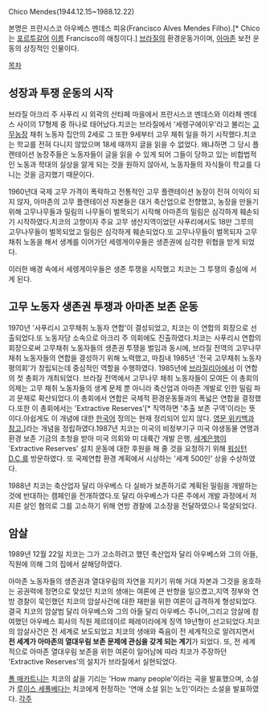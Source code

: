 Chico Mendes(1944.12.15~1988.12.22)

본명은 프란시스코 아우베스 멘데스 피유(Francisco Alves Mendes Filho).[* Chico는 [[포르투갈어]] [[이름]] Francisco의 애칭이다.] [[브라질]]의 환경운동가이며, [[아마존]] 보전 운동의 상징적인 인물이다.

[[목차]]
== 성장과 투쟁 운동의 시작 ==
브라질 아크리 주 사푸리 시 외곽의 산타페 마을에서 프란시스코 멘데스와 이라체 멘데스 사이의 17형제 중 하나로 태어났다.치코는 브라질에서 '세렝구에이우'라고 불리는 [[고무]]농장 채취 노동자 집안의 2세로 그 또한 9세부터 고무 채취 일을 하기 시작했다.치코는 학교를 전혀 다니지 않았으며 18세 때까지 글을 읽을 수 없었다. 왜냐하면 그 당시 플랜테이션 농장주들은 노동자들이 글을 읽을 수 있게 되어 그들이 당하고 있는 비합법적인 노동과 학대의 실상을 알게 되는 것을 원하지 않아서, 노동자들의 자식들이 학교를 다니는 것을 금지했기 때문이다.

1960년대 국제 고무 가격이 폭락하고 전통적인 고무 플랜테이션 농장이 전혀 이익이 되지 않자, 아마존의 고무 플랜테이션 자본들은 대거 축산업으로 전향했고, 농장을 만들기 위해 고무나무들과 밀림의 나무들이 벌목되기 시작해 아마존의 밀림은 심각하게 훼손되기 시작하였다.치코의 고향이자 주요 고무 생산지역이었던 사푸리에서도 18만 그루의 고무나무들이 벌목되었고 밀림은 심각하게 훼손되었다.또 고무나무들이 벌목되자 고무 채취 노동을 해서 생계를 이어가던 세렝게이우들은 생존권에 심각한 위협을 받게 되었다.

이러한 배경 속에서 세렝게이우들은 생존 투쟁을 시작했고 치코는 그 투쟁의 중심에 서게 된다.
== 고무 노동자 생존권 투쟁과 아마존 보존 운동 ==
1970년 '사푸리시 고무채취 노동자 연합'이 결성되었고, 치코는 이 연합의 회장으로 선출되었다.또 노동자당 소속으로 아크리 주 의회에도 진출하였다.치코는 사푸리시 연합의 회장으로써 고무채취 노동자들의 생존권 투쟁을 벌임과 동시에, 브라질 전역의 고무나무 채취 노동자들의 연합을 결성하기 위해 노력했고, 마침내 1985년 '전국 고무채취 노동자 평의회'가 창립되는데 중심적인 역할을 수행하였다. 1985년에 [[브라질리아]]에서 이 연합의 첫 총회가 개최되었다. 브라질 전역에서 고무나무 채취 노동자들이 모여든 이 총회의 의제는 고무 채취 노동자들의 생계 문제 뿐 아니라 축산업과 아마존 개발로 인한 밀림 파괴 문제로 확산되었다.이 총회에서 연합은 국제적 환경운동들과의 폭넓은 연합을 결정했다.또한 이 총회에서는 'Extractive Reserves'[* 직역하면 '추출 보존 구역'이라는 뜻이다.아쉽게도 이 개념에 대한 [[한국어]] 정의는 현재 정리되어 있지 않다. [http://en.wikipedia.org/wiki/Extractive_reserves 영문 위키백과 참고.]]라는 개념을 정립하였다.1987년 치코는 미국의 비정부기구 미국 야생동물 연맹과 환경 보존 기금의 초청을 받아 미국 의회와 미 대륙간 개발 은행, [[세계은행]]이 'Extractive Reserves' 설치 운동에 대한 후원을 해 줄 것을 요청하기 위해 [[워싱턴 D.C.]]를 방문하였다. 또 국제연합 환경 계획에서 시상하는 '세계 500인' 상을 수상하였다.

1988년 치코는 축산업자 달리 아우베스 다 실바가 보존하기로 계획된 밀림을 개발하는것에 반대하는 캠페인을 전개하였다.또 달리 아우베스가 다른 주에서 개발 과정에서 저지른 살인 혐의로 그를 고소하기 위해 연방 경찰에 고소장을 전달하였으나 묵살되었다.
== 암살 ==
1989년 12월 22일 치코는 그가 고소하려고 했던 축산업자 달리 아우베스와 그의 아들, 직원에 의해 그의 집에서 살해당하였다.

아마존 노동자들의 생존권과 열대우림의 자연을 지키기 위해 거대 자본과 그것을 옹호하는 공권력에 정면으로 맞섰던 치코의 생애는 여론에 큰 반향을 일으켰고,지역 정부와 연방 경찰이 묵인했던 치코의 암살사건에 대한 재판을 위한 여론이 급격하게 형성되었다.결국 치코의 암살범 달리 아우베스와 그의 아들 달리 아우베스 주니어,그리고 암살에 참여했던 아우베스 회사의 직원 제르데이르 페레이라에게 징역 19년형이 선고되었다.치코의 암살사건은 전 세계로 보도되었고 치코의 생애와 죽음이 전 세계적으로 알려지면서 '''전 세계가 아마존의 열대우림 보존 문제에 관심을 갖게 되는 계기'''가 되었다. 또, 전 세계적으로 아마존 열대우림 보존을 위한 여론이 일어남에 따라 치코가 주장하던 'Extractive Reserves'의 설치가 브라질에서 실현되었다.

[[폴 매카트니]]는 치코의 삶을 기리는 'How many people'이라는 곡을 발표했으며, 소설가 [[루이스 세풀베다]]는 치코에게 헌정하는 '연애 소설 읽는 노인'이라는 소설을 발표하였다.
[[각주]]
